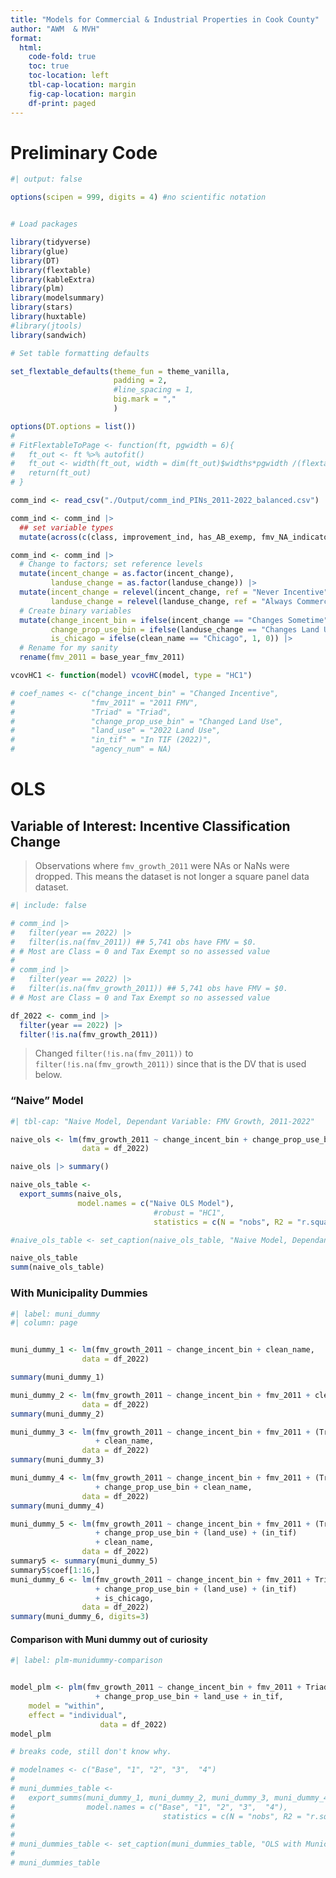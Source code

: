 ```yaml
---
title: "Models for Commercial & Industrial Properties in Cook County"
author: "AWM  & MVH"
format: 
  html:
    code-fold: true
    toc: true
    toc-location: left
    tbl-cap-location: margin
    fig-cap-location: margin
    df-print: paged
---
```


# Preliminary Code

```r
#| output: false

options(scipen = 999, digits = 4) #no scientific notation


# Load packages

library(tidyverse)
library(glue)
library(DT)
library(flextable)
library(kableExtra)
library(plm)
library(modelsummary)
library(stars)
library(huxtable)
#library(jtools)
library(sandwich)

# Set table formatting defaults

set_flextable_defaults(theme_fun = theme_vanilla,
                       padding = 2,
                       #line_spacing = 1,
                       big.mark = ","
                       )

options(DT.options = list())
# 
# FitFlextableToPage <- function(ft, pgwidth = 6){
#   ft_out <- ft %>% autofit()
#   ft_out <- width(ft_out, width = dim(ft_out)$widths*pgwidth /(flextable_dim(ft_out)$widths))
#   return(ft_out)
# }

comm_ind <- read_csv("./Output/comm_ind_PINs_2011-2022_balanced.csv") 

comm_ind <- comm_ind |>
  ## set variable types 
  mutate(across(c(class, improvement_ind, has_AB_exemp, fmv_NA_indicator, in_tif), as.character))

comm_ind <- comm_ind |>
  # Change to factors; set reference levels
  mutate(incent_change = as.factor(incent_change),
         landuse_change = as.factor(landuse_change)) |>
  mutate(incent_change = relevel(incent_change, ref = "Never Incentive"),
         landuse_change = relevel(landuse_change, ref = "Always Commercial")) |>
  # Create binary variables
  mutate(change_incent_bin = ifelse(incent_change == "Changes Sometime", 1, 0),
         change_prop_use_bin = ifelse(landuse_change == "Changes Land Use", 1, 0),
         is_chicago = ifelse(clean_name == "Chicago", 1, 0)) |>
  # Rename for my sanity
  rename(fmv_2011 = base_year_fmv_2011)

vcovHC1 <- function(model) vcovHC(model, type = "HC1")

# coef_names <- c("change_incent_bin" = "Changed Incentive",
#                 "fmv_2011" = "2011 FMV",
#                 "Triad" = "Triad",
#                 "change_prop_use_bin" = "Changed Land Use",
#                 "land_use" = "2022 Land Use",
#                 "in_tif" = "In TIF (2022)",
#                 "agency_num" = NA)

```


# OLS

## Variable of Interest: Incentive Classification Change

> Observations where `fmv_growth_2011` were NAs or NaNs were dropped. This means the dataset is not longer a square panel data dataset. 

```r
#| include: false

# comm_ind |>
#   filter(year == 2022) |>
#   filter(is.na(fmv_2011)) ## 5,741 obs have FMV = $0. 
# # Most are Class = 0 and Tax Exempt so no assessed value
# 
# comm_ind |>
#   filter(year == 2022) |>
#   filter(is.na(fmv_growth_2011)) ## 5,741 obs have FMV = $0. 
# # Most are Class = 0 and Tax Exempt so no assessed value

df_2022 <- comm_ind |>
  filter(year == 2022) |>
  filter(!is.na(fmv_growth_2011))

```

> Changed `filter(!is.na(fmv_2011))` to `filter(!is.na(fmv_growth_2011))` since that is the DV that is used below.

### "Naive" Model

```r
#| tbl-cap: "Naive Model, Dependant Variable: FMV Growth, 2011-2022"

naive_ols <- lm(fmv_growth_2011 ~ change_incent_bin + change_prop_use_bin,
                data = df_2022)

naive_ols |> summary()

naive_ols_table <-
  export_summs(naive_ols,
               model.names = c("Naive OLS Model"),
                                #robust = "HC1",
                                statistics = c(N = "nobs", R2 = "r.squared", adj.R2 = "adj.r.squared"))

#naive_ols_table <- set_caption(naive_ols_table, "Naive Model, Dependant Variable: FMV Growth, 2011-2022")

naive_ols_table
summ(naive_ols_table)
```

### With Municipality Dummies

```r
#| label: muni_dummy
#| column: page


muni_dummy_1 <- lm(fmv_growth_2011 ~ change_incent_bin + clean_name,
                data = df_2022)

summary(muni_dummy_1)

muni_dummy_2 <- lm(fmv_growth_2011 ~ change_incent_bin + fmv_2011 + clean_name,
                data = df_2022)
summary(muni_dummy_2)

muni_dummy_3 <- lm(fmv_growth_2011 ~ change_incent_bin + fmv_2011 + (Triad) 
                   + clean_name,
                data = df_2022)
summary(muni_dummy_3)

muni_dummy_4 <- lm(fmv_growth_2011 ~ change_incent_bin + fmv_2011 + (Triad) 
                   + change_prop_use_bin + clean_name,
                data = df_2022)
summary(muni_dummy_4)

muni_dummy_5 <- lm(fmv_growth_2011 ~ change_incent_bin + fmv_2011 + (Triad) 
                   + change_prop_use_bin + (land_use) + (in_tif) 
                   + clean_name,
                data = df_2022)
summary5 <- summary(muni_dummy_5)
summary5$coef[1:16,]
muni_dummy_6 <- lm(fmv_growth_2011 ~ change_incent_bin + fmv_2011 + Triad 
                   + change_prop_use_bin + (land_use) + (in_tif) 
                   + is_chicago,
                data = df_2022)
summary(muni_dummy_6, digits=3)
```

#### Comparison with Muni dummy out of curiosity 

```r
#| label: plm-munidummy-comparison


model_plm <- plm(fmv_growth_2011 ~ change_incent_bin + fmv_2011 + Triad 
                   + change_prop_use_bin + land_use + in_tif,
    model = "within",
    effect = "individual",
                    data = df_2022) 
model_plm
```


```r
# breaks code, still don't know why.

# modelnames <- c("Base", "1", "2", "3",  "4")
# 
# muni_dummies_table <-
#   export_summs(muni_dummy_1, muni_dummy_2, muni_dummy_3, muni_dummy_4, muni_dummy_5,
#                model.names = c("Base", "1", "2", "3",  "4"),
#                                 statistics = c(N = "nobs", R2 = "r.squared", adj.R2 = "adj.r.squared"))
# 
# 
# muni_dummies_table <- set_caption(muni_dummies_table, "OLS with Municipality-Level Controls (2022)<br>Dependant Variable: FMV Growth, 2011-2022")
# 
# muni_dummies_table

```
